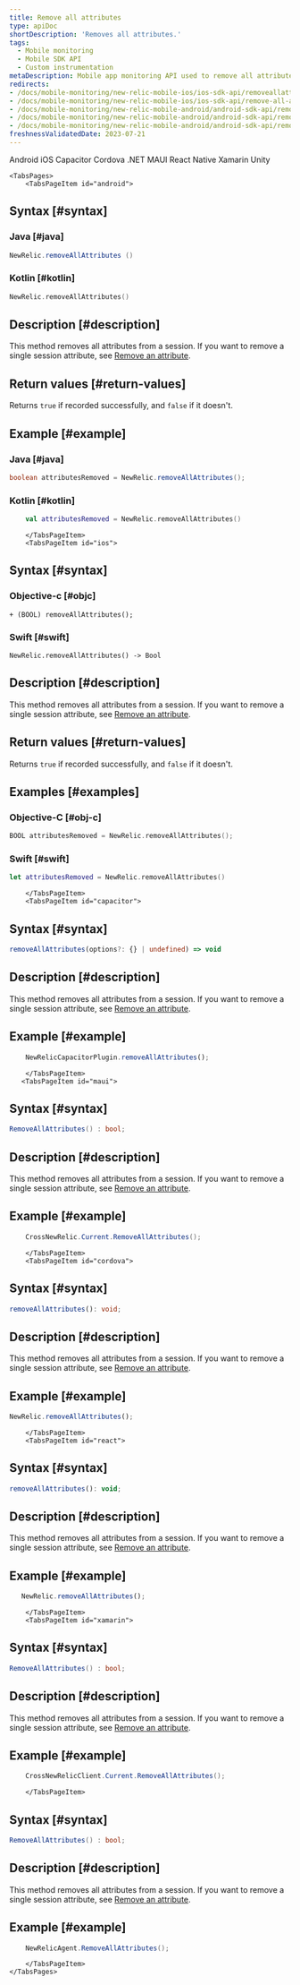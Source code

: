 ```yaml
---
title: Remove all attributes
type: apiDoc
shortDescription: 'Removes all attributes.'
tags:
  - Mobile monitoring
  - Mobile SDK API
  - Custom instrumentation
metaDescription: Mobile app monitoring API used to remove all attributes.
redirects:
- /docs/mobile-monitoring/new-relic-mobile-ios/ios-sdk-api/removeallattributes-ios-sdk-api
- /docs/mobile-monitoring/new-relic-mobile-ios/ios-sdk-api/remove-all-attributes
- /docs/mobile-monitoring/new-relic-mobile-android/android-sdk-api/removeallattributes-android-agent-api
- /docs/mobile-monitoring/new-relic-mobile-android/android-sdk-api/removeallattributes-android-sdk-api
- /docs/mobile-monitoring/new-relic-mobile-android/android-sdk-api/remove-all-attributes
freshnessValidatedDate: 2023-07-21
---
```


<Tabs>
	<TabsBar>
        <TabsBarItem id="android">
            Android
        </TabsBarItem>
        <TabsBarItem id="ios">
            iOS
        </TabsBarItem>
        <TabsBarItem id="capacitor">
            Capacitor
        </TabsBarItem>
        <TabsBarItem id="cordova">
            Cordova
        </TabsBarItem>
        <TabsBarItem id="maui">
            .NET MAUI
        </TabsBarItem>
        <TabsBarItem id="react">
            React Native
        </TabsBarItem>
        <TabsBarItem id="xamarin">
            Xamarin
        </TabsBarItem>
         <TabsBarItem id="unity">
            Unity
        </TabsBarItem>
    </TabsBar>

    <TabsPages>
        <TabsPageItem id="android">
## Syntax [#syntax]

### Java [#java]

```java
NewRelic.removeAllAttributes ()
```

### Kotlin [#kotlin]

```kotlin
NewRelic.removeAllAttributes()
```

## Description [#description]

This method removes all attributes from a session. If you want to remove a single session attribute, see [Remove an attribute](/docs/mobile-monitoring/new-relic-mobile/mobile-sdk/remove-all-attributes).



## Return values [#return-values]

Returns `true` if recorded successfully, and `false` if it doesn't.

## Example [#example]

### Java [#java]

```java
boolean attributesRemoved = NewRelic.removeAllAttributes();
```

### Kotlin [#kotlin]

```kotlin
    val attributesRemoved = NewRelic.removeAllAttributes()
```

        </TabsPageItem>
        <TabsPageItem id="ios">

## Syntax [#syntax]

### Objective-c [#objc]

```
+ (BOOL) removeAllAttributes();
```

### Swift [#swift]

```
NewRelic.removeAllAttributes() -> Bool
```

## Description [#description]

This method removes all attributes from a session. If you want to remove a single session attribute, see [Remove an attribute](/docs/mobile-monitoring/new-relic-mobile/mobile-sdk/remove-all-attributes).

## Return values [#return-values]

Returns `true` if recorded successfully, and `false` if it doesn't.

## Examples [#examples]

### Objective-C [#obj-c]

```objectivec
BOOL attributesRemoved = NewRelic.removeAllAttributes();
```

### Swift [#swift]

```swift
let attributesRemoved = NewRelic.removeAllAttributes()
```


        </TabsPageItem>
        <TabsPageItem id="capacitor">

## Syntax [#syntax]

```typescript
removeAllAttributes(options?: {} | undefined) => void
```

## Description [#description]

This method removes all attributes from a session. If you want to remove a single session attribute, see [Remove an attribute](/docs/mobile-monitoring/new-relic-mobile/mobile-sdk/remove-all-attributes).



## Example [#example]

```typescript
    NewRelicCapacitorPlugin.removeAllAttributes();
```

        </TabsPageItem>
       <TabsPageItem id="maui">

## Syntax [#syntax]

```csharp
RemoveAllAttributes() : bool;
```

## Description [#description]

This method removes all attributes from a session. If you want to remove a single session attribute, see [Remove an attribute](/docs/mobile-monitoring/new-relic-mobile/mobile-sdk/remove-all-attributes).



## Example [#example]

``` C#
    CrossNewRelic.Current.RemoveAllAttributes();
```
        </TabsPageItem>
        <TabsPageItem id="cordova">

## Syntax [#syntax]

```typescript
removeAllAttributes(): void;
```

## Description [#description]

This method removes all attributes from a session. If you want to remove a single session attribute, see [Remove an attribute](/docs/mobile-monitoring/new-relic-mobile/mobile-sdk/remove-all-attributes).



## Example [#example]

  ```js
NewRelic.removeAllAttributes();
  ```

        </TabsPageItem>
        <TabsPageItem id="react">

## Syntax [#syntax]

```js
removeAllAttributes(): void;
```

## Description [#description]

This method removes all attributes from a session. If you want to remove a single session attribute, see [Remove an attribute](/docs/mobile-monitoring/new-relic-mobile/mobile-sdk/remove-all-attributes).




## Example [#example]

 ```js
    NewRelic.removeAllAttributes();
  ```

        </TabsPageItem>
        <TabsPageItem id="xamarin">

## Syntax [#syntax]

```csharp
RemoveAllAttributes() : bool;
```

## Description [#description]

This method removes all attributes from a session. If you want to remove a single session attribute, see [Remove an attribute](/docs/mobile-monitoring/new-relic-mobile/mobile-sdk/remove-all-attributes).



## Example [#example]

``` csharp
    CrossNewRelicClient.Current.RemoveAllAttributes();
```

        </TabsPageItem>
<TabsPageItem id="unity">

## Syntax [#syntax]

```csharp
RemoveAllAttributes() : bool;
```

## Description [#description]

This method removes all attributes from a session. If you want to remove a single session attribute, see [Remove an attribute](/docs/mobile-monitoring/new-relic-mobile/mobile-sdk/remove-all-attributes).


## Example [#example]

``` csharp
    NewRelicAgent.RemoveAllAttributes();
```

        </TabsPageItem>
    </TabsPages>
</Tabs>
